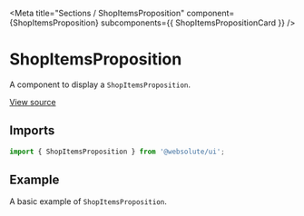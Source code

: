 
<Meta
  title="Sections / ShopItemsProposition"
  component={ShopItemsProposition}
  subcomponents={{ ShopItemsPropositionCard }}
/>

# ShopItemsProposition

A component to display a `ShopItemsProposition`.

[View source](https://github.com/actarian/turbo-mono/tree/main/packages/ui/src/sections/shop-items-proposition)

## Imports

```js
import { ShopItemsProposition } from '@websolute/ui';
```

## Example

A basic example of `ShopItemsProposition`.

<Canvas>
  <Story name="ShopItemsProposition">
    <ShopItemsProposition items={ShopItemsPropositionDefaults.items} />
  </Story>
  <Story name="ProductPropositionCard">
    <ShopItemsPropositionCard item={ShopItemsPropositionCardDefaults.item} maxWidth="540px" margin="3rem" />
  </Story>
</Canvas>
